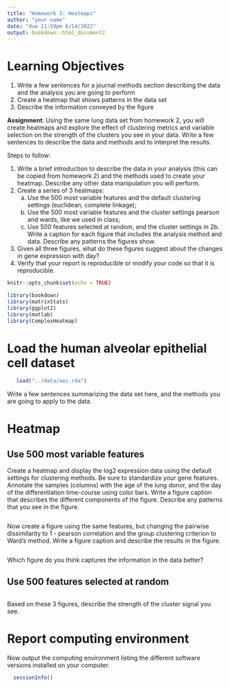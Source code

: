```yaml
---
title: "Homework 3: Heatmaps"
author: "your name"
date: "due 11:59pm 6/14/2022"
output: bookdown::html_document2
---
```


# Learning Objectives

1. Write a few sentences for a journal methods section describing the data and the analysis you are going to perform   
2. Create a heatmap that shows patterns in the data set  
3. Describe the information conveyed by the figure  

**Assignment**: Using the same lung data set from homework 2, you will create heatmaps and explore the effect of clustering metrics and variable selection on the strength of the clusters you see in your data.  Write a few sentences to describe the data and methods and to interpret the results. 

Steps to follow:

1. Write a brief introduction to describe the data in your analysis (this can be copied from homework 2) and the methods used to create your heatmap. Describe any other data manipulation you will perform.  
2. Create a series of 3 heatmaps:
    a. Use the 500 most variable features and the default clustering settings (euclidean, complete linkage);
    b. Use the 500 most variable features and the cluster settings pearson and wards, like we used in class; 
    c. Use 500 features selected at random, and the cluster settings in 2b.   
Write a caption for each figure that includes the analysis method and data.  Describe any patterns the figures show.
3. Given all three figures, what do these figures suggest about the changes in gene expression with day?
4. Verify that your report is reproducible or modify your code so that it is reproducible.  

```r
knitr::opts_chunk$set(echo = TRUE)
```

```r
library(bookdown)
library(matrixStats)
library(ggplot2)
library(matlab)
library(ComplexHeatmap)
```


# Load the human alveolar epithelial cell dataset

```r
   load("../data/aec.rda")
```

Write a few sentences summarizing the data set here, and the methods you are going to apply to the data.

# Heatmap

## Use 500 most variable features

Create a heatmap and display the log2 expression data using the default settings for clustering methods. Be sure to standardize your gene features. Annotate the samples (columns) with the age of the lung donor, and the day of the differentiation time-course using color bars. Write a figure caption that describes the different components of the figure.  Describe any patterns that you see in the figure.

```r


```

Now create a figure using the same features, but changing the pairwise dissimilarity to 1 - pearson correlation and the group clustering criterion to Ward's method. Write a figure caption and describe the results in the figure.

```r

```

   
Which figure do you think captures the information in the data better?


## Use 500 features selected at random


```r


```


Based on these 3 figures, describe the strength of the cluster signal you see.

# Report computing environment

Now output the computing environment listing the different software versions installed on your computer.

```r
  sessionInfo()
```
